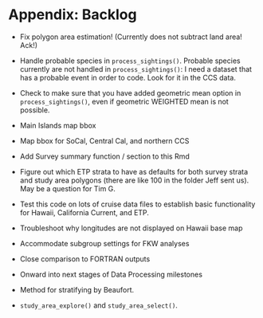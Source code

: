 # Appendix: Backlog {#backlog}

- Fix polygon area estimation! (Currently does not subtract land area! Ack!)  

- Handle probable species in `process_sightings()`. Probable species currently are not handled in `process_sightings()`: I need a dataset that has a probable event in order to code. Look for it in the CCS data.  
- Check to make sure that you have added geometric mean option in `process_sightings()`, even if geometric WEIGHTED mean is not possible.  

- Main Islands map bbox  

- Map bbox for SoCal, Central Cal, and northern CCS  

- Add Survey summary function / section to this Rmd  

- Figure out which ETP strata to have as defaults for both survey strata and study area polygons (there are like 100 in the folder Jeff sent us).  May be a question for Tim G.  

- Test this code on lots of cruise data files to establish basic functionality for Hawaii, California Current, and ETP.   

- Troubleshoot why longitudes are not displayed on Hawaii base map

- Accommodate subgroup settings for FKW analyses

- Close comparison to FORTRAN outputs  

- Onward into next stages of Data Processing milestones 

- Method for stratifying by Beaufort.  

- `study_area_explore()` and `study_area_select()`.  


